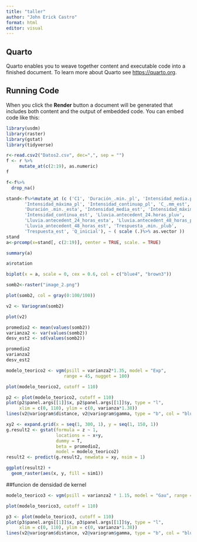 ```yaml
---
title: "taller"
author: "John Erick Castro"
format: html
editor: visual
---
```


## Quarto

Quarto enables you to weave together content and executable code into a finished document. To learn more about Quarto see <https://quarto.org>.

## Running Code

When you click the **Render** button a document will be generated that includes both content and the output of embedded code. You can embed code like this:

```r
library(usdm)
library(raster)
library(gstat)
library(tidyverse)
```

```r
r<-read.csv2("Datos2.csv", dec=",", sep = "")
f <- r %>% 
     mutate_at(c(2:19), as.numeric)
f
```

```r
f<-f%>%
  drop_na()
```

```r
stand<-f%>%mutate_at (c ('C1', 'Duración_.min._pl', 'Intensidad_media.pl',
       'Intensidad_máxima_pl', 'Intensidad_continuap_pl', 'C_.mm_est',
       'Duración_.min._esta', 'Intensidad_media_est', 'Intensidad_máxima_est',
       'Intensidad_continua_est', 'Lluvia.antecedent_24.horas_pluv',
       'Lluvia.antecedent_24_horas_esta', 'Lluvia.antecedent_48_horas_pluv',
       'Lluvia_antecedent_48_horas_est', 'Trespuesta_.min._plub',
       'Trespuesta_est', 'Q_inicial'), ~ ( scale (.)%>% as.vector ))
stand
a<-prcomp(x=stand[, c(2:19)], center = TRUE, scale. = TRUE)

```

```r
summary(a)
```

```r
a$rotation
```

```r
biplot(x = a, scale = 0, cex = 0.6, col = c("blue4", "brown3"))
```

```r
somb2<-raster("image_2.png")
```

```r
plot(somb2, col = gray(0:100/100))
```

```r
v2 <- Variogram(somb2)
```

```r
plot(v2)
```

```r
promedio2 <- mean(values(somb2))
varianza2 <- var(values(somb2))
desv_est2 <- sd(values(somb2))
```

```r
promedio2
varianza2
desv_est2
```

```r
modelo_teorico2 <- vgm(psill = varianza2*1.35, model = "Exp",
                      range = 45, nugget = 100)
```

```r
plot(modelo_teorico2, cutoff = 110)
```

```r
p2 <- plot(modelo_teorico2, cutoff = 110)
plot(p2$panel.args[[1]]$x, p2$panel.args[[1]]$y, type = "l",
     xlim = c(0, 110), ylim = c(0, varianza*1.38))
lines(v2@variogram$distance, v2@variogram$gamma, type = "b", col = "blue")
```

```r
xy2 <- expand.grid(x = seq(1, 300, 1), y = seq(1, 150, 1))
g.result2 <- gstat(formula = z ~ 1,
                   locations = ~ x+y, 
                   dummy = T,
                   beta = promedio2,
                   model = modelo_teorico2)
result2 <- predict(g.result2, newdata = xy, nsim = 1)
```

```r
ggplot(result2) +
  geom_raster(aes(x, y, fill = sim1)) 
```

##funcion de densidad de kernel

```r
modelo_teorico3 <- vgm(psill = varianza2 * 1.15, model = "Gau", range = 40, nugget = 1e-6)
```

```r
plot(modelo_teorico3, cutoff = 110)
```

```r
p3 <- plot(modelo_teorico3, cutoff = 110)
plot(p3$panel.args[[1]]$x, p3$panel.args[[1]]$y, type = "l",
     xlim = c(0, 110), ylim = c(0, varianza*1.38))
lines(v2@variogram$distance, v2@variogram$gamma, type = "b", col = "blue")
```
